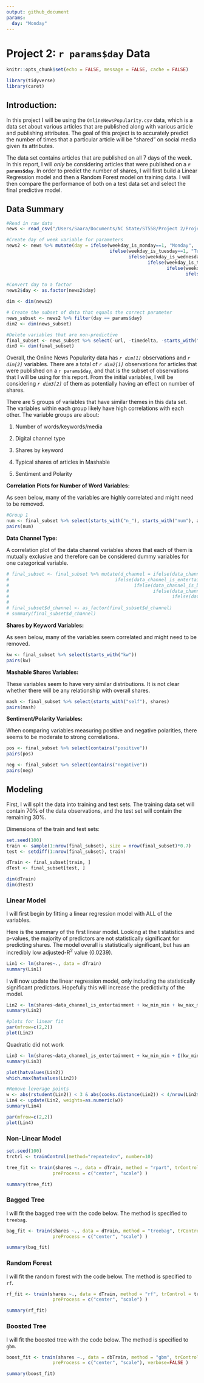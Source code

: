 ```yaml
---
output: github_document
params:
  day: "Monday"
---
```


# Project 2: `r params$day` Data

```r
knitr::opts_chunk$set(echo = FALSE, message = FALSE, cache = FALSE)
```

```r
library(tidyverse)
library(caret)
```

## Introduction: 

In this project I will be using the `OnlineNewsPopularity.csv` data, which is a data set about various articles that are published along with various article and publishing attributes.  The goal of this project is to accurately predict the number of times that a particular article will be "shared" on social media given its attributes.

The data set contains articles that are published on all 7 days of the week.  In this report, I will *only* be considering articles that were published on a **`r params$day`**.  In order to predict the number of shares, I will first build a Linear Regression model and then a Random Forest model on training data.  I will then compare the performance of both on a test data set and select the final predictive model. 

## Data Summary

```r
#Read in raw data
news <- read_csv("/Users/Saara/Documents/NC State/ST558/Project 2/Project2/Data/OnlineNewsPopularity.csv")

#Create day of week variable for parameters
news2 <- news %>% mutate(day = ifelse(weekday_is_monday==1, "Monday", 
                                      ifelse(weekday_is_tuesday==1, "Tuesday",
                                             ifelse(weekday_is_wednesday==1, "Wednesday", 
                                                    ifelse(weekday_is_thursday==1, "Thursday",
                                                           ifelse(weekday_is_friday==1, "Friday",
                                                                  ifelse(weekday_is_saturday==1, "Saturday", "Sunday")))))))

#Convert day to a factor
news2$day <- as.factor(news2$day)

dim <- dim(news2)
```

```r
# Create the subset of data that equals the correct parameter
news_subset <- news2 %>% filter(day == params$day)
dim2 <- dim(news_subset)

#Delete variables that are non-predictive
final_subset <- news_subset %>% select(-url, -timedelta, -starts_with("weekday_is"), -day, -starts_with("LDA"), -is_weekend)
dim3 <- dim(final_subset)
```

Overall, the Online News Popularity data has *`r dim[1]`* observations and *`r dim[2]`* variables.  There are a total of *`r dim2[1]`* observations for articles that were published on a `r params$day`, and that is the subset of observations that I will be using for this report.  From the initial variables, I will be considering *`r dim3[2]`* of them as potentially having an effect on number of shares.

There are 5 groups of variables that have similar themes in this data set. The variables within each group likely have high correlations with each other. The variable groups are about:

  1.  Number of words/keywords/media
  
  2. Digital channel type
  
  3. Shares by keyword
  
  4. Typical shares of articles in Mashable
  
  5. Sentiment and Polarity

**Correlation Plots for Number of Word Variables:**

As seen below, many of the variables are highly correlated and might need to be removed.

```r
#Group 1
num <- final_subset %>% select(starts_with("n_"), starts_with("num"), average_token_length)
pairs(num)
```

**Data Channel Type:**

A correlation plot of the data channel variables shows that each of them is mutually exclusive and therefore can be considered dummy variables for one categorical variable.

```r
# final_subset <- final_subset %>% mutate(d_channel = ifelse(data_channel_is_lifestyle==1, "lifestyle", 
#                                       ifelse(data_channel_is_entertainment==1, "entertainment",
#                                              ifelse(data_channel_is_bus==1, "business", 
#                                                     ifelse(data_channel_is_socmed==1, "social media",
#                                                            ifelse(data_channel_is_tech==1, "tech", "world")))))) %>% select(-starts_with("data_channel"))
# 
# final_subset$d_channel <- as_factor(final_subset$d_channel) 
# summary(final_subset$d_channel)
```


**Shares by Keyword Variables:**

As seen below, many of the variables seem correlated and might need to be removed.

```r

kw <- final_subset %>% select(starts_with("kw"))
pairs(kw)
```

**Mashable Shares Variables:**

These variables seem to have very similar distributions. It is not clear whether there will be any relationship with overall shares.

```r

mash <- final_subset %>% select(starts_with("self"), shares)
pairs(mash)
```

**Sentiment/Polarity Variables:**

When comparing variables measuring positive and negative polarities, there seems to be moderate to strong correlations.

```r
pos <- final_subset %>% select(contains("positive"))
pairs(pos)

neg <- final_subset %>% select(contains("negative"))
pairs(neg)
```

## Modeling

First, I will split the data into training and test sets.  The training data set will contain 70% of the data observations, and the test set will contain the remaining 30%.

Dimensions of the train and test sets: 

```r
set.seed(100)
train <- sample(1:nrow(final_subset), size = nrow(final_subset)*0.7)
test <- setdiff(1:nrow(final_subset), train)

dTrain <- final_subset[train, ]
dTest <- final_subset[test, ]

dim(dTrain)
dim(dTest)
```

### Linear Model

I will first begin by fitting a linear regression model with ALL of the variables.  

Here is the summary of the first linear model.  Looking at the t statistics and p-values, the majority of predictors are not statistically significant for predicting shares.  The model overall is statistically significant, but has an incredibly low adjusted-R^2^ value (0.0239).

```r
Lin1 <- lm(shares~., data = dTrain)
summary(Lin1)
```

I will now update the linear regression model, only including the statistically significant predictors. Hopefully this will increase the predictivity of the model.

```r
Lin2 <- lm(shares~data_channel_is_entertainment + kw_min_min + kw_max_max + kw_avg_max + kw_max_avg + kw_avg_avg + min_positive_polarity, data=dTrain)
summary(Lin2)

#plots for linear fit
par(mfrow=c(2,2))
plot(Lin2)
```


Quadratic did not work
```r
Lin3 <- lm(shares~data_channel_is_entertainment + kw_min_min + I(kw_min_min^2) + kw_max_max + I(kw_max_max^2) + kw_avg_max + I(kw_avg_max^2) + kw_max_avg + I(kw_max_avg^2) + kw_avg_avg + I(kw_avg_avg^2), data=dTrain)
summary(Lin3)
```


```r
plot(hatvalues(Lin2))
which.max(hatvalues(Lin2))

#Remove leverage points
w <- abs(rstudent(Lin2)) < 3 & abs(cooks.distance(Lin2)) < 4/nrow(Lin2$model)
Lin4 <- update(Lin2, weights=as.numeric(w))
summary(Lin4)

par(mfrow=c(2,2))
plot(Lin4)
```


### Non-Linear Model

```r
set.seed(100)
trctrl <- trainControl(method="repeatedcv", number=10)

tree_fit <- train(shares ~., data = dTrain, method = "rpart", trControl = trctrl,
                 preProcess = c("center", "scale") )

summary(tree_fit)
```


### Bagged Tree

I will fit the bagged tree with the code below.  The method is specified to `treebag`.

```r
bag_fit <- train(shares ~., data = dTrain, method = "treebag", trControl = trctrl,
                 preProcess = c("center", "scale") )

summary(bag_fit)
```

### Random Forest

I will fit the random forest with the code below.  The method is specified to `rf`.

```r
rf_fit <- train(shares ~., data = dTrain, method = "rf", trControl = trctrl,
                 preProcess = c("center", "scale") )

summary(rf_fit)
```

### Boosted Tree

I will fit the boosted tree with the code below.  The method is specified to `gbm`.

```r
boost_fit <- train(shares ~., data = dbTrain, method = "gbm", trControl = trctrl,
                 preProcess = c("center", "scale"), verbose=FALSE )

summary(boost_fit)
```

